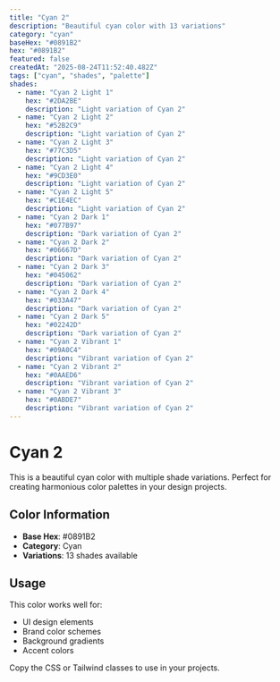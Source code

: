 ```yaml
---
title: "Cyan 2"
description: "Beautiful cyan color with 13 variations"
category: "cyan"
baseHex: "#0891B2"
hex: "#0891B2"
featured: false
createdAt: "2025-08-24T11:52:40.482Z"
tags: ["cyan", "shades", "palette"]
shades:
  - name: "Cyan 2 Light 1"
    hex: "#2DA2BE"
    description: "Light variation of Cyan 2"
  - name: "Cyan 2 Light 2"
    hex: "#52B2C9"
    description: "Light variation of Cyan 2"
  - name: "Cyan 2 Light 3"
    hex: "#77C3D5"
    description: "Light variation of Cyan 2"
  - name: "Cyan 2 Light 4"
    hex: "#9CD3E0"
    description: "Light variation of Cyan 2"
  - name: "Cyan 2 Light 5"
    hex: "#C1E4EC"
    description: "Light variation of Cyan 2"
  - name: "Cyan 2 Dark 1"
    hex: "#077B97"
    description: "Dark variation of Cyan 2"
  - name: "Cyan 2 Dark 2"
    hex: "#06667D"
    description: "Dark variation of Cyan 2"
  - name: "Cyan 2 Dark 3"
    hex: "#045062"
    description: "Dark variation of Cyan 2"
  - name: "Cyan 2 Dark 4"
    hex: "#033A47"
    description: "Dark variation of Cyan 2"
  - name: "Cyan 2 Dark 5"
    hex: "#02242D"
    description: "Dark variation of Cyan 2"
  - name: "Cyan 2 Vibrant 1"
    hex: "#09A0C4"
    description: "Vibrant variation of Cyan 2"
  - name: "Cyan 2 Vibrant 2"
    hex: "#0AAED6"
    description: "Vibrant variation of Cyan 2"
  - name: "Cyan 2 Vibrant 3"
    hex: "#0ABDE7"
    description: "Vibrant variation of Cyan 2"
---
```


# Cyan 2

This is a beautiful cyan color with multiple shade variations. Perfect for creating harmonious color palettes in your design projects.

## Color Information

- **Base Hex**: #0891B2
- **Category**: Cyan
- **Variations**: 13 shades available

## Usage

This color works well for:
- UI design elements
- Brand color schemes  
- Background gradients
- Accent colors

Copy the CSS or Tailwind classes to use in your projects.
